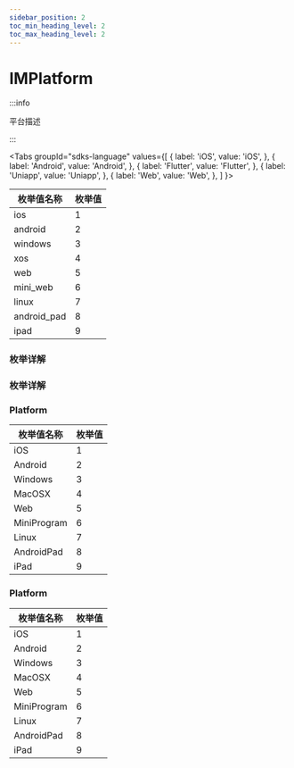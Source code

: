 ```yaml
---
sidebar_position: 2
toc_min_heading_level: 2
toc_max_heading_level: 2
---
```


# IMPlatform

:::info

平台描述

:::

<Tabs
groupId="sdks-language"
values={[
{ label: 'iOS', value: 'iOS', },
{ label: 'Android', value: 'Android', },
{ label: 'Flutter', value: 'Flutter', },
{ label: 'Uniapp', value: 'Uniapp', },
{ label: 'Web', value: 'Web', },
]
}>

<TabItem value="Flutter">

| 枚举值名称  | 枚举值 |
| ----------- | ------ |
| ios         | 1      |
| android     | 2      |
| windows     | 3      |
| xos         | 4      |
| web         | 5      |
| mini_web    | 6      |
| linux       | 7      |
| android_pad | 8      |
| ipad        | 9      |

</TabItem>

<TabItem value="iOS">

### 枚举详解

</TabItem>

<TabItem value="Android">

### 枚举详解

</TabItem>

<TabItem value="Web">

### Platform

| 枚举值名称  | 枚举值 |
| ----------- | ------ |
| iOS         | 1      |
| Android     | 2      |
| Windows     | 3      |
| MacOSX      | 4      |
| Web         | 5      |
| MiniProgram | 6      |
| Linux       | 7      |
| AndroidPad  | 8      |
| iPad        | 9      |

</TabItem>

<TabItem value="Uniapp">

### Platform

| 枚举值名称  | 枚举值 |
| ----------- | ------ |
| iOS         | 1      |
| Android     | 2      |
| Windows     | 3      |
| MacOSX      | 4      |
| Web         | 5      |
| MiniProgram | 6      |
| Linux       | 7      |
| AndroidPad  | 8      |
| iPad        | 9      |

</TabItem>

</Tabs>
